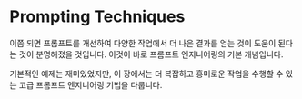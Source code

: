 # Prompting Techniques

이쯤 되면 프롬프트를 개선하여 다양한 작업에서 더 나은 결과를 얻는 것이 도움이 된다는 것이 분명해졌을 것입니다. 이것이 바로 프롬프트 엔지니어링의 기본 개념입니다.

기본적인 예제는 재미있었지만, 이 장에서는 더 복잡하고 흥미로운 작업을 수행할 수 있는 고급 프롬프트 엔지니어링 기법을 다룹니다.